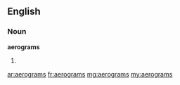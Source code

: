 ==English==

===Noun===
'''aerograms'''
# {{plural of|aerogram}}

[[ar:aerograms]]
[[fr:aerograms]]
[[mg:aerograms]]
[[my:aerograms]]